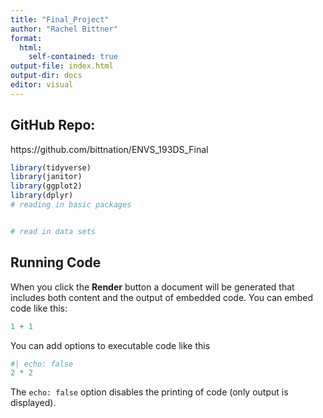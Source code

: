 ```yaml
---
title: "Final_Project"
author: "Rachel Bittner"
format: 
  html:
    self-contained: true
output-file: index.html
output-dir: docs
editor: visual
---
```


## GitHub Repo:

https://github.com/bittnation/ENVS_193DS_Final

```r

library(tidyverse)
library(janitor)
library(ggplot2)
library(dplyr)
# reading in basic packages


# read in data sets
```

## Running Code

When you click the **Render** button a document will be generated that includes both content and the output of embedded code. You can embed code like this:

```r
1 + 1
```

You can add options to executable code like this

```r
#| echo: false
2 * 2
```

The `echo: false` option disables the printing of code (only output is displayed).

